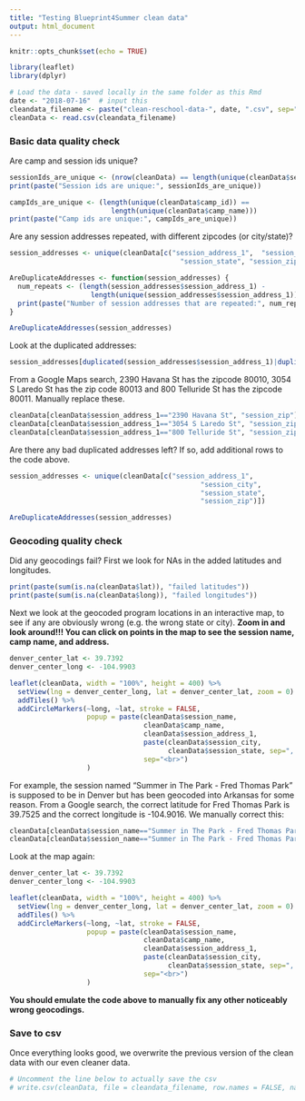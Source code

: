 ```yaml
---
title: "Testing Blueprint4Summer clean data"
output: html_document
---
```


```r
knitr::opts_chunk$set(echo = TRUE)

library(leaflet)
library(dplyr)

# Load the data - saved locally in the same folder as this Rmd
date <- "2018-07-16"  # input this
cleandata_filename <- paste("clean-reschool-data-", date, ".csv", sep="")
cleanData <- read.csv(cleandata_filename)
```

### Basic data quality check

Are camp and session ids unique?

```r
sessionIds_are_unique <- (nrow(cleanData) == length(unique(cleanData$session_id)))
print(paste("Session ids are unique:", sessionIds_are_unique))

campIds_are_unique <- (length(unique(cleanData$camp_id)) == 
                         length(unique(cleanData$camp_name)))
print(paste("Camp ids are unique:", campIds_are_unique))
```

Are any session addresses repeated, with different zipcodes (or city/state)?

```r
session_addresses <- unique(cleanData[c("session_address_1",  "session_city",
                                          "session_state", "session_zip")])

AreDuplicateAddresses <- function(session_addresses) {
  num_repeats <- (length(session_addresses$session_address_1) -
                    length(unique(session_addresses$session_address_1)))
  print(paste("Number of session addresses that are repeated:", num_repeats)) 
}

AreDuplicateAddresses(session_addresses)
```

Look at the duplicated addresses:

```r
session_addresses[duplicated(session_addresses$session_address_1)|duplicated(session_addresses$session_address_1, fromLast=TRUE),]
```

From a Google Maps search, 2390 Havana St has the zipcode 80010, 3054 S Laredo St has the zip code 80013 and 800 Telluride St has the zipcode 80011. Manually replace these.

```r
cleanData[cleanData$session_address_1=="2390 Havana St", "session_zip"] <- 80010
cleanData[cleanData$session_address_1=="3054 S Laredo St", "session_zip"] <- 80013
cleanData[cleanData$session_address_1=="800 Telluride St", "session_zip"] <- 80011
```

Are there any bad duplicated addresses left? If so, add additional rows to the code above.

```r
session_addresses <- unique(cleanData[c("session_address_1",  
                                               "session_city", 
                                               "session_state", 
                                               "session_zip")])

AreDuplicateAddresses(session_addresses)
```

### Geocoding quality check

Did any geocodings fail? First we look for NAs in the added latitudes and longitudes.

```r
print(paste(sum(is.na(cleanData$lat)), "failed latitudes"))
print(paste(sum(is.na(cleanData$long)), "failed longitudes"))
```

Next we look at the geocoded program locations in an interactive map, to see if any are obviously wrong (e.g. the wrong state or city). **Zoom in and look around!!! You can click on points in the map to see the session name, camp name, and address.**

```r
denver_center_lat <- 39.7392
denver_center_long <- -104.9903

leaflet(cleanData, width = "100%", height = 400) %>%
  setView(lng = denver_center_long, lat = denver_center_lat, zoom = 0) %>%
  addTiles() %>%
  addCircleMarkers(~long, ~lat, stroke = FALSE,
                   popup = paste(cleanData$session_name, 
                                 cleanData$camp_name, 
                                 cleanData$session_address_1,
                                 paste(cleanData$session_city,
                                       cleanData$session_state, sep=", "), 
                                 sep="<br>")
                   )
```

For example, the session named "Summer in The Park - Fred Thomas Park" is supposed to be in Denver but has been geocoded into Arkansas for some reason. From a Google search, the correct latitude for Fred Thomas Park is 39.7525 and the correct longitude is -104.9016. We manually correct this:

```r
cleanData[cleanData$session_name=="Summer in The Park - Fred Thomas Park", "lat"] <- 39.7525
cleanData[cleanData$session_name=="Summer in The Park - Fred Thomas Park", "long"] <- -104.9016
```

Look at the map again:

```r
denver_center_lat <- 39.7392
denver_center_long <- -104.9903

leaflet(cleanData, width = "100%", height = 400) %>%
  setView(lng = denver_center_long, lat = denver_center_lat, zoom = 0) %>%
  addTiles() %>%
  addCircleMarkers(~long, ~lat, stroke = FALSE,
                   popup = paste(cleanData$session_name, 
                                 cleanData$camp_name, 
                                 cleanData$session_address_1,
                                 paste(cleanData$session_city,
                                       cleanData$session_state, sep=", "), 
                                 sep="<br>")
                   )
```

**You should emulate the code above to manually fix any other noticeably wrong geocodings.**

### Save to csv

Once everything looks good, we overwrite the previous version of the clean data with our even cleaner data.

```r
# Uncomment the line below to actually save the csv
# write.csv(cleanData, file = cleandata_filename, row.names = FALSE, na = "")
```

